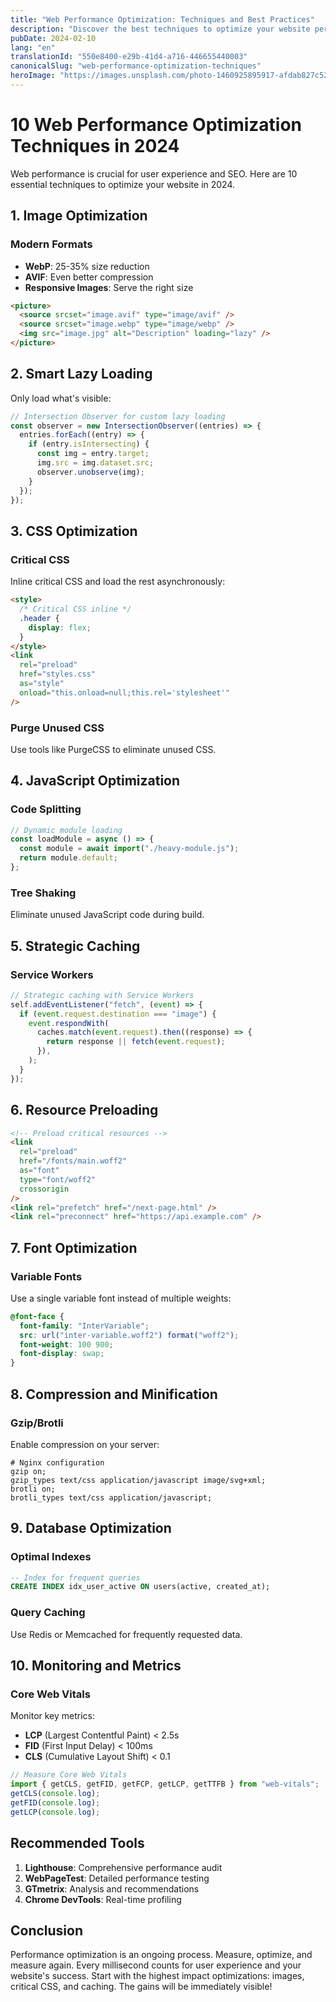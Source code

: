 ```yaml
---
title: "Web Performance Optimization: Techniques and Best Practices"
description: "Discover the best techniques to optimize your website performance and improve user experience."
pubDate: 2024-02-10
lang: "en"
translationId: "550e8400-e29b-41d4-a716-446655440003"
canonicalSlug: "web-performance-optimization-techniques"
heroImage: "https://images.unsplash.com/photo-1460925895917-afdab827c52f?ixlib=rb-4.0.3&auto=format&fit=crop&w=1200&h=600&q=80"
---
```

# 10 Web Performance Optimization Techniques in 2024
Web performance is crucial for user experience and SEO. Here are 10 essential techniques to optimize your website in 2024.
## 1. Image Optimization
### Modern Formats
- **WebP**: 25-35% size reduction
- **AVIF**: Even better compression
- **Responsive Images**: Serve the right size
```html
<picture>
  <source srcset="image.avif" type="image/avif" />
  <source srcset="image.webp" type="image/webp" />
  <img src="image.jpg" alt="Description" loading="lazy" />
</picture>
```
## 2. Smart Lazy Loading
Only load what's visible:
```javascript
// Intersection Observer for custom lazy loading
const observer = new IntersectionObserver((entries) => {
  entries.forEach((entry) => {
    if (entry.isIntersecting) {
      const img = entry.target;
      img.src = img.dataset.src;
      observer.unobserve(img);
    }
  });
});
```
## 3. CSS Optimization
### Critical CSS
Inline critical CSS and load the rest asynchronously:
```html
<style>
  /* Critical CSS inline */
  .header {
    display: flex;
  }
</style>
<link
  rel="preload"
  href="styles.css"
  as="style"
  onload="this.onload=null;this.rel='stylesheet'"
/>
```
### Purge Unused CSS
Use tools like PurgeCSS to eliminate unused CSS.
## 4. JavaScript Optimization
### Code Splitting
```javascript
// Dynamic module loading
const loadModule = async () => {
  const module = await import("./heavy-module.js");
  return module.default;
};
```
### Tree Shaking
Eliminate unused JavaScript code during build.
## 5. Strategic Caching
### Service Workers
```javascript
// Strategic caching with Service Workers
self.addEventListener("fetch", (event) => {
  if (event.request.destination === "image") {
    event.respondWith(
      caches.match(event.request).then((response) => {
        return response || fetch(event.request);
      }),
    );
  }
});
```
## 6. Resource Preloading
```html
<!-- Preload critical resources -->
<link
  rel="preload"
  href="/fonts/main.woff2"
  as="font"
  type="font/woff2"
  crossorigin
/>
<link rel="prefetch" href="/next-page.html" />
<link rel="preconnect" href="https://api.example.com" />
```
## 7. Font Optimization
### Variable Fonts
Use a single variable font instead of multiple weights:
```css
@font-face {
  font-family: "InterVariable";
  src: url("inter-variable.woff2") format("woff2");
  font-weight: 100 900;
  font-display: swap;
}
```
## 8. Compression and Minification
### Gzip/Brotli
Enable compression on your server:
```nginx
# Nginx configuration
gzip on;
gzip_types text/css application/javascript image/svg+xml;
brotli on;
brotli_types text/css application/javascript;
```
## 9. Database Optimization
### Optimal Indexes
```sql
-- Index for frequent queries
CREATE INDEX idx_user_active ON users(active, created_at);
```
### Query Caching
Use Redis or Memcached for frequently requested data.
## 10. Monitoring and Metrics
### Core Web Vitals
Monitor key metrics:
- **LCP** (Largest Contentful Paint) < 2.5s
- **FID** (First Input Delay) < 100ms
- **CLS** (Cumulative Layout Shift) < 0.1
```javascript
// Measure Core Web Vitals
import { getCLS, getFID, getFCP, getLCP, getTTFB } from "web-vitals";
getCLS(console.log);
getFID(console.log);
getLCP(console.log);
```
## Recommended Tools
1. **Lighthouse**: Comprehensive performance audit
2. **WebPageTest**: Detailed performance testing
3. **GTmetrix**: Analysis and recommendations
4. **Chrome DevTools**: Real-time profiling
## Conclusion
Performance optimization is an ongoing process. Measure, optimize, and measure again. Every millisecond counts for user experience and your website's success.
Start with the highest impact optimizations: images, critical CSS, and caching. The gains will be immediately visible!
